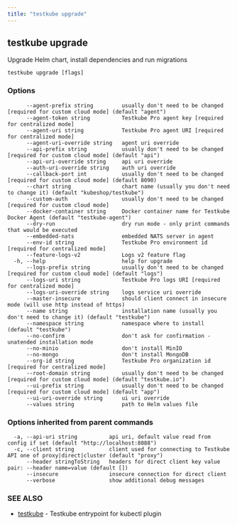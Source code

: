 ```yaml
---
title: "testkube upgrade"
---
```

<head>
  <meta name="docsearch:indexPrefix" content="reference-doc" />
</head>

## testkube upgrade

Upgrade Helm chart, install dependencies and run migrations

```
testkube upgrade [flags]
```

### Options

```
      --agent-prefix string         usually don't need to be changed [required for custom cloud mode] (default "agent")
      --agent-token string          Testkube Pro agent key [required for centralized mode]
      --agent-uri string            Testkube Pro agent URI [required for centralized mode]
      --agent-uri-override string   agent uri override
      --api-prefix string           usually don't need to be changed [required for custom cloud mode] (default "api")
      --api-uri-override string     api uri override
      --auth-uri-override string    auth uri override
      --callback-port int           usually don't need to be changed [required for custom cloud mode] (default 8090)
      --chart string                chart name (usually you don't need to change it) (default "kubeshop/testkube")
      --custom-auth                 usually don't need to be changed [required for custom cloud mode]
      --docker-container string     Docker container name for Testkube Docker Agent (default "testkube-agent")
      --dry-run                     dry run mode - only print commands that would be executed
      --embedded-nats               embedded NATS server in agent
      --env-id string               Testkube Pro environment id [required for centralized mode]
      --feature-logs-v2             Logs v2 feature flag
  -h, --help                        help for upgrade
      --logs-prefix string          usually don't need to be changed [required for custom cloud mode] (default "logs")
      --logs-uri string             Testkube Pro logs URI [required for centralized mode]
      --logs-uri-override string    logs service uri override
      --master-insecure             should client connect in insecure mode (will use http instead of https)
      --name string                 installation name (usually you don't need to change it) (default "testkube")
      --namespace string            namespace where to install (default "testkube")
      --no-confirm                  don't ask for confirmation - unatended installation mode
      --no-minio                    don't install MinIO
      --no-mongo                    don't install MongoDB
      --org-id string               Testkube Pro organization id [required for centralized mode]
      --root-domain string          usually don't need to be changed [required for custom cloud mode] (default "testkube.io")
      --ui-prefix string            usually don't need to be changed [required for custom cloud mode] (default "app")
      --ui-uri-override string      ui uri override
      --values string               path to Helm values file
```

### Options inherited from parent commands

```
  -a, --api-uri string          api uri, default value read from config if set (default "http://localhost:8088")
  -c, --client string           client used for connecting to Testkube API one of proxy|direct|cluster (default "proxy")
      --header stringToString   headers for direct client key value pair: --header name=value (default [])
      --insecure                insecure connection for direct client
      --verbose                 show additional debug messages
```

### SEE ALSO

* [testkube](testkube.mdx)	 - Testkube entrypoint for kubectl plugin

